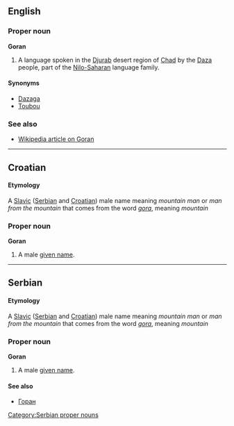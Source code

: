 ==English==
===Proper noun===
'''Goran'''

#A language spoken in the [[w:Djurab|Djurab]] desert region of [[Chad]] by the [[Daza]] people, part of the [[Nilo-Saharan]] language family.

====Synonyms====
*[[Dazaga]]
*[[Toubou]]

===See also===
*[[w:Goran|Wikipedia article on Goran]]

----

==Croatian==
====Etymology====
A [[Slavic]] ([[Serbian]] and [[Croatian]]) male name meaning ''mountain man'' or ''man from the mountain'' that comes from the word ''[[gora]]'', meaning ''mountain''
===Proper noun===
'''Goran'''

#A male [[given name]].

----

==Serbian==
====Etymology====
A [[Slavic]] ([[Serbian]] and [[Croatian]]) male name meaning ''mountain man'' or ''man from the mountain'' that comes from the word ''[[gora]]'', meaning ''mountain''
===Proper noun===
'''Goran'''
#A male [[given name]].
====See also====
*[[Горан]]
[[Category:Serbian proper nouns]]